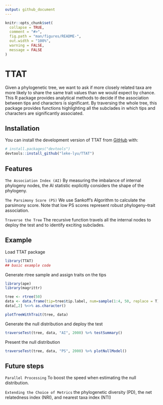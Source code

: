 ```yaml
---
output: github_document
---
```


<!-- README.md is generated from README.Rmd. Please edit that file -->

```r
knitr::opts_chunk$set(
  collapse = TRUE,
  comment = "#>",
  fig.path = "man/figures/README-",
  out.width = "100%",
  warning = FALSE,
  message = FALSE
)
```

# TTAT

<!-- badges: start -->
<!-- badges: end -->

Given a phylogenetic tree, we want to ask if more closely related taxa are more likely to share the same trait values than we would expect by chance. This R package provides analytical methods to decide if the association between tips and characters is significant. By traversing the whole tree, this package provides functions highlighting all the subclades in which tips and characters are significantly associated.

## Installation

You can install the development version of TTAT from [GitHub](https://github.com/) with:

``` r
# install.packages("devtools")
devtools::install_github("leke-lyu/TTAT")
```

## Features

`The Association Index (AI)` By measuring the imbalance of internal phylogeny nodes, the AI statistic explicitly considers the shape of the phylogeny.

`The Parsimony Score (PS)` We use Sankoff's Algorithm to calculate the parsimony score. Note that low PS scores represent robust phylogeny–trait association.

`Traverse the Tree` The recursive function travels all the internal nodes to deploy the test and to identify exciting subclades.

## Example

Load TTAT package

```r
library(TTAT)
## basic example code
```

Generate rtree sample and assign traits on the tips

```r
library(ape)
library(magrittr)

tree <- rtree(50)
data <- data.frame(tip=tree$tip.label, num=sample(1:4, 50, replace = T))
data[,2] %<>% as.character()

plotTreeWithTrait(tree, data)
```

Generate the null distribution and deploy the test

```r
traverseTest(tree, data, "AI", 2000) %>% testSummary()
```

Present the null distribution

```r
traverseTest(tree, data, "PS", 2000) %>% plotNullModel()
```

## Future steps

`Parallel Processing` To boost the speed when estimating the null distribution.

`Extending the Choice of Metrics` the phylogenetic diversity (PD), the net relatedness index (NRI), and nearest taxa index (NTI)
